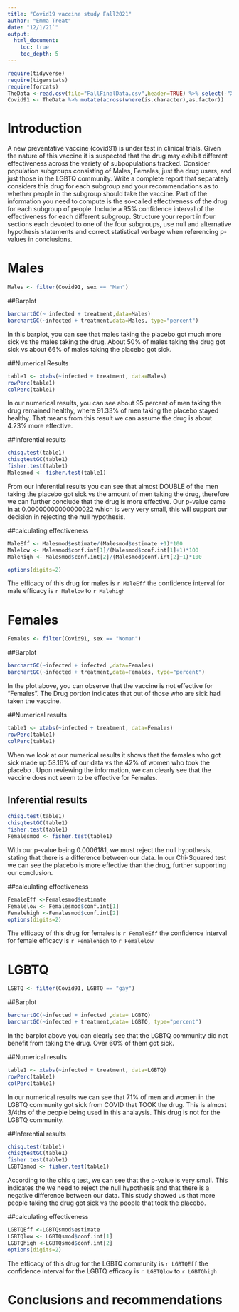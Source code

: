 ```yaml
---
title: "Covid19 vaccine study Fall2021"
author: "Emma Treat"
date: "12/1/21`"
output: 
  html_document:
    toc: true
    toc_depth: 5
---
```



```r
require(tidyverse)
require(tigerstats)
require(forcats)
TheData <-read.csv(file="FallFinalData.csv",header=TRUE) %>% select(-"X.1", -"X")
Covid91 <- TheData %>% mutate(across(where(is.character),as.factor)) 
```

# Introduction

A new  preventative vaccine (covid91) is under test in clinical trials. Given the nature of this vaccine it is suspected that the drug may exhibit different effectiveness across the variety of subpopulations tracked. Consider population subgroups consisting of Males, Females, just the drug users, and just those in the LGBTQ community. Write a complete report that separately considers this drug for each subgroup and your recommendations as to whether people in the subgroup should take the vaccine. Part of the information you need to compute is the so-called effectiveness of the drug for each subgroup of people. Include a 95% confidence interval of the effectiveness for each different subgroup. Structure your report in four sections each devoted to one of the four subgroups, use null and alternative hypothesis statements and correct statistical verbage when referencing p-values in conclusions.

# Males
```r
Males <- filter(Covid91, sex == "Man")
```



##Barplot
```r
barchartGC(~ infected + treatment,data=Males)
barchartGC(~infected + treatment,data=Males, type="percent")
```

  
In this barplot, you can see that males taking the placebo got much more sick vs the males taking the drug. About 50% of males taking the drug got sick vs about 66% of males taking the placebo got sick.  



##Numerical Results

```r
table1 <- xtabs(~infected + treatment, data=Males)
rowPerc(table1)
colPerc(table1)
```

  
In our numerical results, you can see about 95 percent of men taking the drug remained healthy, where 91.33% of men taking the placebo stayed healthy. That means from this result we can assume the drug is about 4.23% more effective.


##Inferential results

```r
chisq.test(table1)
chisqtestGC(table1)
fisher.test(table1)
Malesmod <- fisher.test(table1)
```


From our inferential results you can see that almost DOUBLE of the men taking the placebo got sick vs the amount of men taking the drug, therefore we can further conclude that the drug is more effective. Our p-value came in at 0.00000000000000022 which is very very small, this will support our decision in rejecting the null hypothesis. 

##calculating effectiveness 


```r
MaleEff <- Malesmod$estimate/(Malesmod$estimate +1)*100
Malelow <- Malesmod$conf.int[1]/(Malesmod$conf.int[1]+1)*100
Malehigh <- Malesmod$conf.int[2]/(Malesmod$conf.int[2]+1)*100

options(digits=2)
```


The efficacy of this drug for males is `r MaleEff` the confidence interval for male efficacy is `r Malelow` to `r Malehigh` 


# Females

```r
Females <- filter(Covid91, sex == "Woman")
```


##Barplot

```r
barchartGC(~infected + infected ,data=Females)
barchartGC(~infected + treatment,data=Females, type="percent")
```
  
  
  
In the plot above, you can observe that the vaccine is not effective for "Females". The Drug portion indicates that out of those who are sick had taken the vaccine.   


##Numerical results

```r
table1 <- xtabs(~infected + treatment, data=Females)
rowPerc(table1)
colPerc(table1)
```


  
When we look at our numerical results it shows that the females who got sick made up 58.16% of our data vs the 42% of women who took the placebo . Upon reviewing the information, we can clearly see that the vaccine does not seem to be effective for Females. 
  
## Inferential results 

```r
chisq.test(table1)
chisqtestGC(table1)
fisher.test(table1)
Femalesmod <- fisher.test(table1)
```

With our p-value being 0.0006181, we must reject the null hypothesis, stating that there is a difference between our data. In our Chi-Squared test we can see the placebo is more effective than the drug, further supporting our conclusion.

##calculating effectiveness 

```r
FemaleEff <-Femalesmod$estimate
Femalelow <- Femalesmod$conf.int[1]
Femalehigh <-Femalesmod$conf.int[2]
options(digits=2)

```

The efficacy of this drug for females is `r FemaleEff` the confidence interval for female efficacy is `r Femalehigh` to `r Femalelow`




# LGBTQ

```r
LGBTQ <- filter(Covid91, LGBTQ == "gay")
```


##Barplot

```r
barchartGC(~infected + infected ,data= LGBTQ)
barchartGC(~infected + treatment,data= LGBTQ, type="percent")
```

In the barplot above you can clearly see that the LGBTQ community did not benefit from taking the drug. Over 60% of them got sick.


##Numerical results

```r
table1 <- xtabs(~infected + treatment, data=LGBTQ)
rowPerc(table1)
colPerc(table1)
```


In our numerical results we can see that 71% of men and women in the LGBTQ community got sick from COVID that TOOK the drug. This is almost 3/4ths of the people being used in this analaysis. This drug is not for the LGBTQ community. 

##Inferential results


```r
chisq.test(table1)
chisqtestGC(table1)
fisher.test(table1)
LGBTQsmod <- fisher.test(table1)
```


According to the chis q test, we can see that the p-value is very small. This indicates the we need to reject the null hypothesis and that there is a negative difference between our data. This study showed us that more people taking the drug got sick vs the people that took the placebo.

##calculating effectiveness 

```r
LGBTQEff <-LGBTQsmod$estimate
LGBTQlow <- LGBTQsmod$conf.int[1]
LGBTQhigh <-LGBTQsmod$conf.int[2]
options(digits=2)
```

The efficacy of this drug for the LGBTQ community is `r LGBTQEff` the confidence interval for the LGBTQ efficacy is `r LGBTQlow` to `r LGBTQhigh`

# Conclusions and recommendations

